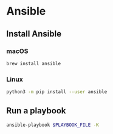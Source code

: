 # Ansible

## Install Ansible

### macOS

```zsh
brew install ansible
```

### Linux

```zsh
python3 -m pip install --user ansible
```

## Run a playbook

```zsh
ansible-playbook $PLAYBOOK_FILE -K
```
